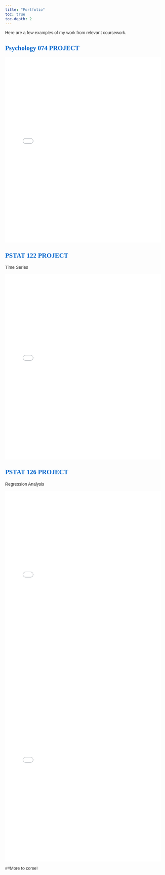 ---
title: "Portfolio"
toc: true
toc-depth: 2
---

<style>

body { font-family: 'Arial'; color: #333;

}

h1, h2, h3, h4, h5, h6 { font-family: 'Georgia, serif'; color: #0066cc; }

</style>

Here are a few examples of my work from relevant coursework.

## Psychology 074 PROJECT

<iframe src="Draft FINAL.pdf" style="width:100%; height:600px;" frameborder="0"></iframe>

## PSTAT 122 PROJECT
Time Series

<iframe src="122 Final.pdf" style="width:100%; height:600px;" frameborder="0"></iframe>

## PSTAT 126 PROJECT
Regression Analysis

<iframe src="PSTAT 126 Final Report.pdf" style="width:100%; height:600px;" frameborder="0"></iframe>
<iframe src="Pstat 126.pdf" style="width:100%; height:600px;" frameborder="0"></iframe>


##More to come!
